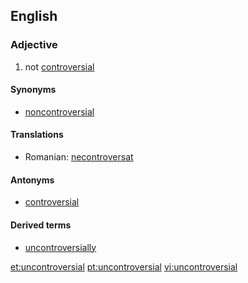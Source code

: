 ==English==

===Adjective===
{{en-adj}}

# not [[controversial]]

====Synonyms====
* [[noncontroversial]] {{qualifier|less common}}

====Translations====
* Romanian: [[necontroversat]] {{m|n}}

====Antonyms====
* [[controversial]]

====Derived terms====
* [[uncontroversially]]

[[et:uncontroversial]]
[[pt:uncontroversial]]
[[vi:uncontroversial]]